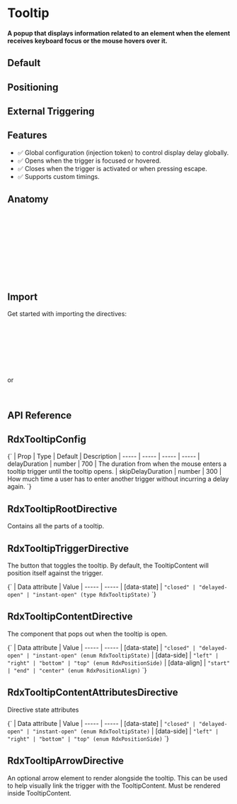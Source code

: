 
<Meta title="Primitives/Tooltip" />

# Tooltip

#### A popup that displays information related to an element when the element receives keyboard focus or the mouse hovers over it.

## Default

<Canvas sourceState="hidden" of={TooltipStories.Default} />

## Positioning

<Canvas sourceState="hidden" of={TooltipStories.Positioning} />

## External Triggering

<Canvas sourceState="hidden" of={TooltipStories.ExternalTriggering} />

## Features

- ✅ Global configuration (injection token) to control display delay globally.
- ✅ Opens when the trigger is focused or hovered.
- ✅ Closes when the trigger is activated or when pressing escape.
- ✅ Supports custom timings.

## Anatomy

```html
<ng-container rdxTooltipRoot>
    <button class="IconButton" rdxTooltipTrigger>+</button>

    <ng-template rdxTooltipContent [sideOffset]="8">
        <div class="TooltipContent" rdxTooltipContentAttributes>
            Add to library
            <div class="TooltipArrow" rdxTooltipArrow></div>
        </div>
    </ng-template>
</ng-container>
```

## Import

Get started with importing the directives:

```typescript
import {
  RdxTooltipRootDirective,
  RdxTooltipRootTrigger,
  RdxTooltipContentDirective,
  RdxTooltipContentAttributesDirective,
  RdxTooltipArrowDirective
} from '@radix-ng/primitives/tooltip';
```

or

```typescript
import { RdxTooltipModule } from '@radix-ng/primitives/tooltip';
```

## API Reference

## RdxTooltipConfig

<Markdown>
    {`
  | Prop | Type | Default | Description
  | ----- | ----- | ----- | -----
  | delayDuration | number | 700 | The duration from when the mouse enters a tooltip trigger until the tooltip opens.
  | skipDelayDuration | number | 300 | How much time a user has to enter another trigger without incurring a delay again.
  `}
</Markdown>

## RdxTooltipRootDirective

Contains all the parts of a tooltip.

<ArgTypes of={RdxTooltipRootDirective} />

## RdxTooltipTriggerDirective

The button that toggles the tooltip. By default, the TooltipContent will position itself against the trigger.

<Markdown>
    {`
   | Data attribute | Value
   | ----- | -----
   | [data-state] | <code>"closed" | "delayed-open" | "instant-open" (type RdxTooltipState)</code>
   `}
</Markdown>

## RdxTooltipContentDirective

The component that pops out when the tooltip is open.

<ArgTypes of={RdxTooltipContentDirective} />

<Markdown>
    {`
   | Data attribute | Value
   | ----- | -----
   | [data-state] | <code>"closed" | "delayed-open" | "instant-open" (enum RdxTooltipState)</code>
   | [data-side] | <code>"left" | "right" | "bottom" | "top" (enum RdxPositionSide)</code>
   | [data-align] | <code>"start" | "end" | "center" (enum RdxPositionAlign)</code>
   `}
</Markdown>

## RdxTooltipContentAttributesDirective

Directive state attributes

<Markdown>
    {`
   | Data attribute | Value
   | ----- | -----
   | [data-state] | <code>"closed" | "delayed-open" | "instant-open" (enum RdxTooltipState)</code>
   | [data-side] | <code>"left" | "right" | "bottom" | "top" (enum RdxPositionSide)</code>
   `}
</Markdown>

## RdxTooltipArrowDirective

An optional arrow element to render alongside the tooltip. This can be used to help visually link the trigger with the TooltipContent. Must be rendered inside TooltipContent.

<ArgTypes of={RdxTooltipArrowDirective} />
